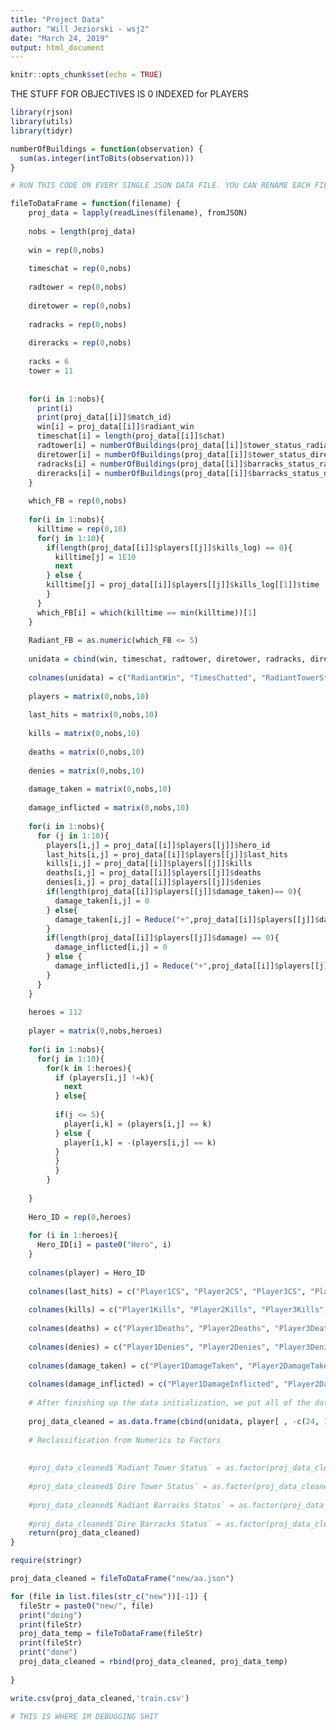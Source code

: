 ```yaml
---
title: "Project Data"
author: "Will Jeziorski - wsj2"
date: "March 24, 2019"
output: html_document
---
```


```r
knitr::opts_chunk$set(echo = TRUE)
```
THE STUFF FOR OBJECTIVES IS 0 INDEXED for PLAYERS
```r
library(rjson)
library(utils)
library(tidyr)
```

```r

numberOfBuildings = function(observation) {
  sum(as.integer(intToBits(observation)))
}

# RUN THIS CODE ON EVERY SINGLE JSON DATA FILE. YOU CAN RENAME EACH FILE AT THE VERY END 

fileToDataFrame = function(filename) {
    proj_data = lapply(readLines(filename), fromJSON)
  
    nobs = length(proj_data)
    
    win = rep(0,nobs)
    
    timeschat = rep(0,nobs)
    
    radtower = rep(0,nobs)
    
    diretower = rep(0,nobs)
    
    radracks = rep(0,nobs)
    
    direracks = rep(0,nobs)
    
    racks = 6
    tower = 11
    
    
    for(i in 1:nobs){
      print(i)
      print(proj_data[[i]]$match_id)
      win[i] = proj_data[[i]]$radiant_win
      timeschat[i] = length(proj_data[[i]]$chat)
      radtower[i] = numberOfBuildings(proj_data[[i]]$tower_status_radiant)
      diretower[i] = numberOfBuildings(proj_data[[i]]$tower_status_dire)
      radracks[i] = numberOfBuildings(proj_data[[i]]$barracks_status_radiant)
      direracks[i] = numberOfBuildings(proj_data[[i]]$barracks_status_dire)
    }
    
    which_FB = rep(0,nobs)
    
    for(i in 1:nobs){
      killtime = rep(0,10)
      for(j in 1:10){
        if(length(proj_data[[i]]$players[[j]]$kills_log) == 0){
          killtime[j] = 1E10
          next
        } else {
        killtime[j] = proj_data[[i]]$players[[j]]$kills_log[[1]]$time
        }
      }
      which_FB[i] = which(killtime == min(killtime))[1]
    }
    
    Radiant_FB = as.numeric(which_FB <= 5)
    
    unidata = cbind(win, timeschat, radtower, diretower, radracks, direracks, Radiant_FB)
    
    colnames(unidata) = c("RadiantWin", "TimesChatted", "RadiantTowerStatus", "DireTowerStatus", "RadiantBarracksStatus", "DireBarracksStatus", "RadiantFB")
    
    players = matrix(0,nobs,10)
    
    last_hits = matrix(0,nobs,10)
    
    kills = matrix(0,nobs,10)
    
    deaths = matrix(0,nobs,10)
    
    denies = matrix(0,nobs,10)
    
    damage_taken = matrix(0,nobs,10)
    
    damage_inflicted = matrix(0,nobs,10)
    
    for(i in 1:nobs){
      for (j in 1:10){
        players[i,j] = proj_data[[i]]$players[[j]]$hero_id
        last_hits[i,j] = proj_data[[i]]$players[[j]]$last_hits
        kills[i,j] = proj_data[[i]]$players[[j]]$kills
        deaths[i,j] = proj_data[[i]]$players[[j]]$deaths
        denies[i,j] = proj_data[[i]]$players[[j]]$denies
        if(length(proj_data[[i]]$players[[j]]$damage_taken)== 0){
          damage_taken[i,j] = 0
        } else{
          damage_taken[i,j] = Reduce("+",proj_data[[i]]$players[[j]]$damage_taken)
        }
        if(length(proj_data[[i]]$players[[j]]$damage) == 0){
          damage_inflicted[i,j] = 0
        } else {
          damage_inflicted[i,j] = Reduce("+",proj_data[[i]]$players[[j]]$damage)
        }
      }
    }
    
    heroes = 112
    
    player = matrix(0,nobs,heroes)
    
    for(i in 1:nobs){
      for(j in 1:10){
        for(k in 1:heroes){
          if (players[i,j] !=k){
            next
          } else{
            
          if(j <= 5){
            player[i,k] = (players[i,j] == k)
          } else {
            player[i,k] = -(players[i,j] == k)
          }
          }
          }
        }
        
    }
    
    Hero_ID = rep(0,heroes)
    
    for (i in 1:heroes){
      Hero_ID[i] = paste0("Hero", i)
    }
    
    colnames(player) = Hero_ID
    
    colnames(last_hits) = c("Player1CS", "Player2CS", "Player3CS", "Player4CS", "Player5CS", "Player6CS", "Player7CS", "Player8CS", "Player9CS", "Player10CS")
    
    colnames(kills) = c("Player1Kills", "Player2Kills", "Player3Kills", "Player4Kills", "Player5Kills", "Player6Kills", "Player7Kills", "Player8Kills", "Player9Kills", "Player10Kills")
    
    colnames(deaths) = c("Player1Deaths", "Player2Deaths", "Player3Deaths", "Player4Deaths", "Player5Deaths", "Player6Deaths", "Player7Deaths", "Player8Deaths", "Player9Deaths", "Player10Deaths")
    
    colnames(denies) = c("Player1Denies", "Player2Denies", "Player3Denies", "Player4Denies", "Player5Denies", "Player6Denies", "Player7Denies", "Player8Denies", "Player9Denies", "Player10Denies")
    
    colnames(damage_taken) = c("Player1DamageTaken", "Player2DamageTaken", "Player3DamageTaken", "Player4DamageTaken", "Player5DamageTaken", "Player6DamageTaken", "Player7DamageTaken", "Player8DamageTaken", "Player9DamageTaken", "Player10DamageTaken")
    
    colnames(damage_inflicted) = c("Player1DamageInflicted", "Player2DamageInflicted", "Player3DamageInflicted", "Player4DamageInflicted", "Player5DamageInflicted", "Player6DamageInflicted", "Player7DamageInflicted", "Player8DamageInflicted", "Player9DamageInflicted", "Player10DamageInflicted")
    
    # After finishing up the data initialization, we put all of the data into a data frame.
    
    proj_data_cleaned = as.data.frame(cbind(unidata, player[ , -c(24, 108)], kills, deaths, last_hits, denies, damage_taken, damage_inflicted))
    
    # Reclassification from Numerics to Factors 
    
    
    #proj_data_cleaned$`Radiant Tower Status` = as.factor(proj_data_cleaned$`Radiant Tower Status`)
    
    #proj_data_cleaned$`Dire Tower Status` = as.factor(proj_data_cleaned$`Dire Tower Status`)
    
    #proj_data_cleaned$`Radiant Barracks Status` = as.factor(proj_data_cleaned$`Radiant Barracks Status`)
    
    #proj_data_cleaned$`Dire Barracks Status` = as.factor(proj_data_cleaned$`Dire Barracks Status`)
    return(proj_data_cleaned)
}

```

```r
require(stringr)

proj_data_cleaned = fileToDataFrame("new/aa.json")

for (file in list.files(str_c("new"))[-1]) {
  fileStr = paste0("new/", file)
  print("doing")
  print(fileStr)
  proj_data_temp = fileToDataFrame(fileStr)
  print(fileStr)
  print("done")
  proj_data_cleaned = rbind(proj_data_cleaned, proj_data_temp)
  
}

write.csv(proj_data_cleaned,'train.csv')

```

```r
# THIS IS WHERE IM DEBUGGING SHIT


```
